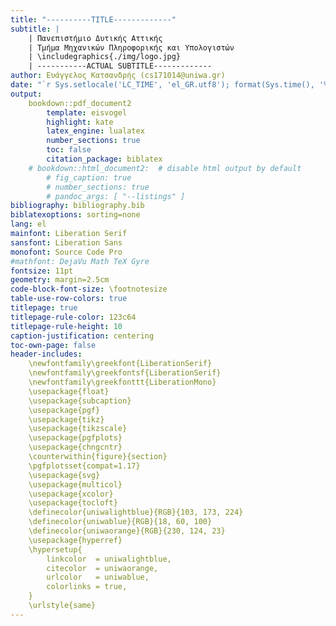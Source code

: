 ```yaml
---
title: "----------TITLE-------------"
subtitle: |
    | Πανεπιστήμιο Δυτικής Αττικής
    | Τμήμα Μηχανικών Πληροφορικής και Υπολογιστών
    | \includegraphics{./img/logo.jpg}
    | -----------ACTUAL SUBTITLE-------------
author: Ευάγγελος Κατσανδρής (cs171014@uniwa.gr)
date: "`r Sys.setlocale('LC_TIME', 'el_GR.utf8'); format(Sys.time(), '%d %B, %Y')`"
output: 
    bookdown::pdf_document2
        template: eisvogel
        highlight: kate
        latex_engine: lualatex
        number_sections: true
        toc: false
        citation_package: biblatex
    # bookdown::html_document2:  # disable html output by default
        # fig_caption: true
        # number_sections: true
        # pandoc_args: [ "--listings" ]
bibliography: bibliography.bib
biblatexoptions: sorting=none
lang: el
mainfont: Liberation Serif
sansfont: Liberation Sans
monofont: Source Code Pro
#mathfont: DejaVu Math TeX Gyre
fontsize: 11pt
geometry: margin=2.5cm
code-block-font-size: \footnotesize
table-use-row-colors: true
titlepage: true
titlepage-rule-color: 123c64
titlepage-rule-height: 10
caption-justification: centering
toc-own-page: false
header-includes:
    \newfontfamily\greekfont{LiberationSerif}
    \newfontfamily\greekfontsf{LiberationSerif}
    \newfontfamily\greekfonttt{LiberationMono}
    \usepackage{float}
    \usepackage{subcaption}
    \usepackage{pgf}
    \usepackage{tikz}
    \usepackage{tikzscale}
    \usepackage{pgfplots}
    \usepackage{chngcntr}
    \counterwithin{figure}{section}
    \pgfplotsset{compat=1.17}
    \usepackage{svg}
    \usepackage{multicol}
    \usepackage{xcolor}
    \usepackage{tocloft}
    \definecolor{uniwalightblue}{RGB}{103, 173, 224}
    \definecolor{uniwablue}{RGB}{18, 60, 100}
    \definecolor{uniwaorange}{RGB}{230, 124, 23}
    \usepackage{hyperref}
    \hypersetup{
        linkcolor  = uniwalightblue,
        citecolor  = uniwaorange,
        urlcolor   = uniwablue,
        colorlinks = true,
    }
    \urlstyle{same}
---
```


<!-- Cache of copy-paste'ables {{{-->

<!-- section renaming# {{{ -->
<!-- \renewcommand{\thesubsection}{Δραστηριότητα\space\arabic{subsection}:} -->
<!-- \renewcommand{\thesubsubsection}{\arabic{section}.\arabic{subsection}.\arabic{subsubsection}} -->
<!-- \addtolength{\cftsubsecnumwidth}{6em}# }}} -->

<!-- latex figure with subfigures# {{{ -->
<!-- \begin{figure}[H] -->
<!-- \centering -->
<!--     \begin{subfigure}[b]{\textwidth} -->
<!--     \centering -->
<!--         \includegraphics[width=\textwidth]{} -->
<!--         \caption{} -->
<!--     \end{subfigure} -->
<!--     \begin{subfigure}[b]{\textwidth} -->
<!--     \centering -->
<!--         \includegraphics[width=\textwidth]{} -->
<!--         \caption{} -->
<!--     \end{subfigure} -->
<!--     \caption{} -->
<!--     \label{} -->
<!-- \end{figure} -->
<!-- }}} -->

<!-- python code then output# {{{ -->
<!-- ```{r setup} -->
<!-- CACHE <- FALSE -->
<!-- ``` -->
<!-- ```{python, code=readLines("file"), results='asis', cache=USE_CACHE, cache.extra = tools::md5sum('./file')} -->
<!-- ``` -->
<!-- ```{python, code=readLines("file"), eval=FALSE} -->
<!-- ``` -->
<!-- ## Αποτελέσματα -->
<!---->
<!-- ```{python, code=readLines("file"), echo=FALSE, results='asis', cache=USE_CACHE, cache.extra = tools::md5sum('./file')} -->
<!-- ``` -->
<!-- }}} -->

<!-- }}} -->

\renewcommand*{\lstlistlistingname}{Κατάλογος Κώδικα}
\renewcommand*{\lstlistingname}{Κώδικας}

\newcommand\autonameref[1]{\autoref{#1}, {\nameref{#1}}}

\tableofcontents

\listoffigures

\listoftables

\lstlistoflistings

\newpage

<!-- \nocite{R} -->
\nocite{Rmd}
\nocite{RmdDG}
\nocite{RmdCB}
